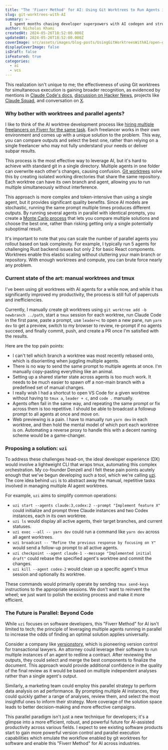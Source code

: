 ```yaml
---
title: "The 'Fiverr Method' for AI: Using Git Worktrees to Run Agents in Parallel"
slug: git-worktrees-with-AI
summary: >-
  I spent months chasing developer superpowers with AI codegen and struggled to feel any productivity gain, then immediately found it when I started using git worktrees to run multiple instances of coding agents like Claude Code and Codex in parallel.
author: Nicholas Khami
createdAt: 2024-05-26T18:52:00.000Z
updatedAt: 2024-05-26T18:52:00.000Z
coverImage: src/assets/images/blog-posts/UsingGitWorktreesWithAI/open-graph.png
displayCoverImage: false
isDraft: false
isFeatured: true
categories:
  - ai
  - vcs
---
```



This realization isn't unique to me; the effectiveness of using Git worktrees for simultaneous execution is gaining broader recognition, as evidenced by mentions in [Claude Code's docs](https://docs.anthropic.com/en/docs/claude-code/tutorials#run-parallel-claude-code-sessions-with-git-worktrees), [discussion on Hacker News](https://news.ycombinator.com/item?id=44043717), projects like [Claude Squad](https://github.com/smtg-ai/claude-squad), and conversation on [X](https://x.com/search?q=git%20worktree&src=typed_query&f=live).

<Pile />

### Why bother with worktrees and parallel agents?

I like to think of the AI worktree development process like [hiring multiple freelancers on Fiverr for the same task](https://x.garrytan/status/1918027171039461435). Each freelancer works in their own environment and comes up with a unique solution to the problem. This way, you can compare outputs and select the best one, rather than relying on a single freelancer who may not fully understand your needs or deliver subpar results.

This process is the most effective way to leverage AI, but it's hard to achieve with standard git in a single directory. Multiple agents in one folder can overwrite each other's changes, causing confusion. [Git worktrees](https://git-scm.com/docs/git-worktrees) solve this by creating isolated working directories that share the same repository. Each worktree can have its own branch and agent, allowing you to run multiple simultaneously without interference.

This approach is more complex and token-intensive than using a single agent, but it provides significant quality benefits. Since AI models are stochastic, running the same prompt multiple times produces different outputs. By running several agents in parallel with identical prompts, you create a [Monte Carlo process](https://en.wikipedia.org/wiki/Monte_Carlo_method) that lets you compare multiple solutions and choose the best one, rather than risking getting only a single potentially suboptimal result.

It's important to note that you can scale the number of parallel agents you rollout based on task complexity. For example, I typically run 5 agents for challenging Rust backend issues but only 2 for basic React components. Worktrees enable this elastic scaling without cluttering your main branch or repository. With enough worktrees and compute, you can brute force nearly any problem.

### Current state of the art: manual worktrees and tmux

I've been using git worktrees with AI agents for a while now, and while it has significantly improved my productivity, the process is still full of papercuts and inefficiencies.

Currently, I manually create git worktrees using `git worktree add -b newbranch ../path`, start a `tmux` session for each worktree, run Claude Code in the first pane, paste a prompt, use `leader+c` to open a new pane, run `yarn dev` to get a preview, switch to my browser to review, re-prompt if no agents succeed, and finally commit, push, and create a PR once I'm satisfied with the results.

Here are the top pain points:

- I can't tell which branch a worktree was most recently rebased onto, which is disorienting when juggling multiple agents.
- There is no way to send the same prompt to multiple agents at once. I'm manually copy-pasting everything like an animal.
- Setting up a shared starter state across agents is too much work. It needs to be much easier to spawn off a non-main branch with a predefined set of manual changes.
- I really wish I had a shortcut to open VS Code for a given worktree without having to `tmux a`, `leader + c`, and `code .` manually.
- Agents often fail in the same way, and repeating the same prompt or fix across them is too repetitive. I should be able to broadcast a followup prompt to all agents at once and move on.
- Web previewing is a pain. I have to manually run `yarn dev` in each worktree, and then hold the mental model of which port each worktree is on. Automating a reverse proxy to handle this with a decent naming scheme would be a game-changer.

### Proposing a solution: `uzi`

To address these challenges head-on, the ideal developer experience (DX) would involve a lightweight CLI that wraps tmux, automating this complex orchestration. My co-founder Denzell and I felt these pain points acutely enough that we've begun developing such a tool, which we're calling [uzi](https://github.com/devflowinc/uzi). The core idea behind `uzi` is to abstract away the manual, repetitive tasks involved in managing multiple AI agent worktrees.

For example, `uzi` aims to simplify common operations:

- `uzi start --agents claude:3,codex:2 --prompt "Implement feature X"` could initialize and prompt three Claude instances and two Codex instances, each in its own worktree.
- `uzi ls` would display all active agents, their target branches, and current statuses.
- `uzi exec --all -- yarn dev` could run a command like `yarn dev` across all agent worktrees.
- `uzi broadcast -- "Refine the previous response by focusing on Y"` would send a follow-up prompt to all active agents.
- `uzi checkpoint --agent claude-1 --message "Implemented initial draft"` could rebase the specified agent's worktree and commit the changes.
- `uzi kill --agent codex-2` would clean up a specific agent's tmux session and optionally its worktree.

These commands would primarily operate by sending `tmux send-keys` instructions to the appropriate sessions. We don't want to reinvent the wheel; we just want to polish the existing process and make it more efficient.

### The Future is Parallel: Beyond Code

While `uzi` focuses on software developers, this "Fiverr Method" for AI isn't limited to tech; the principle of leveraging multiple agents running in parallel to increase the odds of finding an optimal solution applies universally.

Consider a company like [versionstory](https://www.versionstory.com/), which is pioneering version control for transactional lawyers. An attorney could leverage their software to run multiple instances of an agent to redline a contract. After reviewing the outputs, they could select and merge the best components to finalize the document. This approach would provide additional confidence in the quality of the final review as it would be based on multiple independent analyses rather than a single agent's output.

Similarly, a marketing team could employ this parallel strategy to perform data analysis on ad performance. By prompting multiple AI instances, they could quickly gather a range of analyses, review them, and select the most insightful ones to inform their strategy. More coverage of the solution space leads to better decision-making and more effective campaigns.

This parallel paradigm isn't just a new technique for developers; it's a glimpse into a more efficient, robust, and powerful future for AI-assisted productivity across various fields. I expect to see existing software products start to gain more powerful version control and parallel execution capabilities which emulate the workflow enabled by git worktrees for software and enable this "Fiverr Method" for AI across industries.
